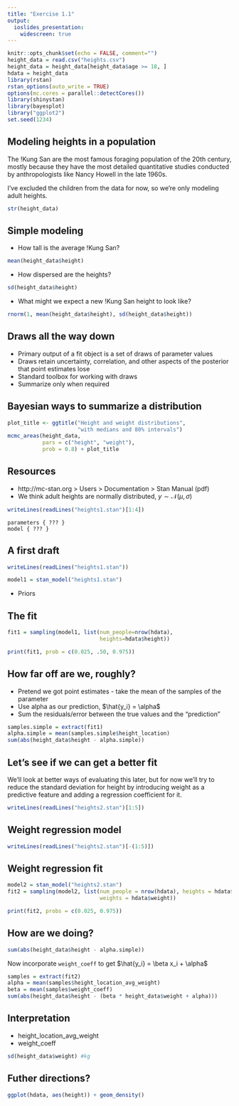 ```yaml
---
title: "Exercise 1.1"
output: 
  ioslides_presentation:
    widescreen: true
---
```


```r
knitr::opts_chunk$set(echo = FALSE, comment="")
height_data = read.csv("heights.csv")
height_data = height_data[height_data$age >= 18, ]
hdata = height_data
library(rstan)
rstan_options(auto_write = TRUE)
options(mc.cores = parallel::detectCores())
library(shinystan)
library(bayesplot)
library("ggplot2")
set.seed(1234)
```
## Modeling heights in a population
The !Kung San are the most famous foraging population of the 20th century, mostly because they have the most detailed quantitative studies conducted by anthropologists like Nancy Howell in the late 1960s.

I've excluded the children from the data for now, so we're only modeling adult heights.

```r
str(height_data)
```

## Simple modeling
- How tall is the average !Kung San?
```r
mean(height_data$height)
```
- How dispersed are the heights?
```r
sd(height_data$height)
```
- What might we expect a new !Kung San height to look like?
```r
rnorm(1, mean(height_data$height), sd(height_data$height))
```
## Draws all the way down
- Primary output of a fit object is a set of draws of parameter values
- Draws retain uncertainty, correlation, and other aspects of the posterior that point estimates lose
- Standard toolbox for working with draws
- Summarize only when required

## Bayesian ways to summarize a distribution
```r
plot_title <- ggtitle("Height and weight distributions",
                      "with medians and 80% intervals")
mcmc_areas(height_data,
           pars = c("height", "weight"),
           prob = 0.8) + plot_title
```

## Resources
- http://mc-stan.org > Users > Documentation > Stan Manual (pdf)
- We think adult heights are normally distributed, 
$y \sim \mathcal{N}(\mu, \sigma)$
```r
writeLines(readLines("heights1.stan")[1:4])
```
```
parameters { ??? }
model { ??? }
```

## A first draft
```r
writeLines(readLines("heights1.stan"))
```
```r
model1 = stan_model("heights1.stan")
```
- Priors

## The fit
```r
fit1 = sampling(model1, list(num_people=nrow(hdata),
                             heights=hdata$height))
```
```r
print(fit1, prob = c(0.025, .50, 0.975))
```

## How far off are we, roughly?
- Pretend we got point estimates - take the mean of the samples of the parameter
- Use alpha as our prediction, $\hat{y_i} = \alpha$
- Sum the residuals/error between the true values and the "prediction"
```r
samples.simple = extract(fit1)
alpha.simple = mean(samples.simple$height_location)
sum(abs(height_data$height - alpha.simple))
```

## Let's see if we can get a better fit
We'll look at better ways of evaluating this later, but for now we'll try to reduce the standard deviation for height by introducing weight as a predictive feature and adding a regression coefficient for it.

```r
writeLines(readLines("heights2.stan")[1:5])
```

## Weight regression model
```r
writeLines(readLines("heights2.stan")[-(1:5)])
```

## Weight regression fit
```r
model2 = stan_model("heights2.stan")
fit2 = sampling(model2, list(num_people = nrow(hdata), heights = hdata$height,
                             weights = hdata$weight))
```
```r
print(fit2, probs = c(0.025, 0.975))
```

## How are we doing?
```r
sum(abs(height_data$height - alpha.simple))
```
Now incorporate `weight_coeff` to get
$\hat{y_i} = \beta x_i + \alpha$
```r
samples = extract(fit2)
alpha = mean(samples$height_location_avg_weight)
beta = mean(samples$weight_coeff)
sum(abs(height_data$height - (beta * height_data$weight + alpha)))
```

## Interpretation
- height_location_avg_weight
- weight_coeff
```r
sd(height_data$weight) #kg
```

<!--
## Unidentified models have correlated parameter posteriors
```r
pairs(fit2, pars = c("height_location_avg_weight", "weight_coeff"))
```
-->

## Futher directions?
```r
ggplot(hdata, aes(height)) + geom_density()
```